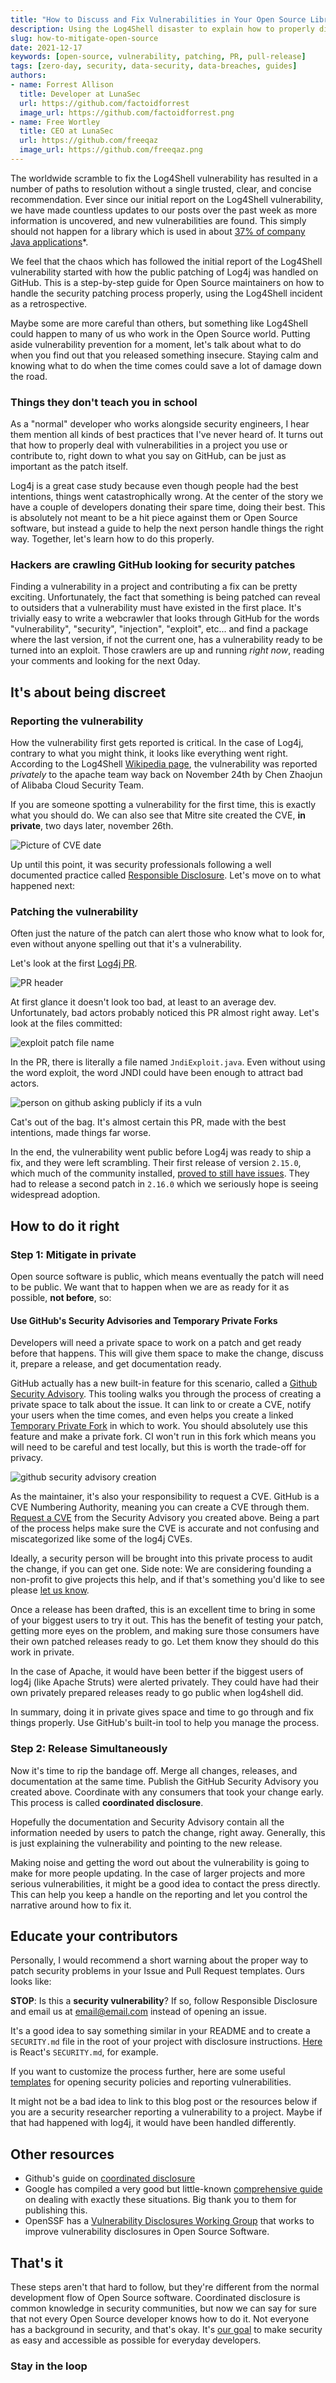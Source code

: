 ```yaml
---
title: "How to Discuss and Fix Vulnerabilities in Your Open Source Library"
description: Using the Log4Shell disaster to explain how to properly discuss and patch vulnerabilities in Open Source software.
slug: how-to-mitigate-open-source
date: 2021-12-17
keywords: [open-source, vulnerability, patching, PR, pull-release]
tags: [zero-day, security, data-security, data-breaches, guides]
authors:
- name: Forrest Allison
  title: Developer at LunaSec
  url: https://github.com/factoidforrest
  image_url: https://github.com/factoidforrest.png
- name: Free Wortley
  title: CEO at LunaSec
  url: https://github.com/freeqaz
  image_url: https://github.com/freeqaz.png
---
```


<!--
  ~ Copyright by LunaSec (owned by Refinery Labs, Inc)
  ~
  ~ Licensed under the Creative Commons Attribution-ShareAlike 4.0 International
  ~ (the "License"); you may not use this file except in compliance with the
  ~ License. You may obtain a copy of the License at
  ~
  ~ https://creativecommons.org/licenses/by-sa/4.0/legalcode
  ~
  ~ See the License for the specific language governing permissions and
  ~ limitations under the License.
  ~
-->

The worldwide scramble to fix the Log4Shell vulnerability has resulted in a number of paths to resolution without a single
trusted, clear, and concise recommendation. Ever since our initial report on the Log4Shell vulnerability, we have made
countless updates to our posts over the past week as more information is uncovered, and new vulnerabilities are found.
This simply should not happen for a library which is used in about [37% of company Java applications](https://www.contrastsecurity.com/security-influencers/log4shell-by-the-numbers?utm_campaign=WD-Log4jOffer-Q4FY22&utm_content=191438199&utm_medium=social&utm_source=twitter&hss_channel=tw-453210489)*.

We feel that the chaos which has followed the initial report of the Log4Shell vulnerability started with how the public patching
of Log4j was handled on GitHub. This is a step-by-step guide for Open Source maintainers on how to handle the security
patching process properly, using the Log4Shell incident as a retrospective.

<!--truncate-->

Maybe some are more careful than others, but something like Log4Shell could happen to many of us who work in the Open Source world.
Putting aside vulnerability prevention for a moment, let's talk about what to do when you find out that you released something insecure.
Staying calm and knowing what to do when the time comes could save a lot of damage down the road.

### Things they don't teach you in school
As a "normal" developer who works alongside security engineers, I hear them mention all kinds of best practices that I've never heard of.
It turns out that how to properly deal with vulnerabilities in a project you use or contribute to,
right down to what you say on GitHub, can be just as important as the patch itself.

Log4j is a great case study because even though people had the best intentions, things went catastrophically wrong. At the
center of the story we have a couple of developers donating their spare time, doing their best. This is absolutely not
meant to be a hit piece against them or Open Source software, but instead a guide to help the next person handle things the right way.
Together, let's learn how to do this properly.

### Hackers are crawling GitHub looking for security patches

Finding a vulnerability in a project and contributing a fix can be pretty exciting. Unfortunately, the fact
that something is being patched can reveal to outsiders that a vulnerability must have existed in the first place.
It's trivially easy to write a webcrawler that looks through GitHub for the words
"vulnerability", "security", "injection", "exploit", etc...
and find a package where the last version, if not the current one, has a vulnerability ready to be turned into an exploit.
Those crawlers are up and running _right now_, reading your comments and looking for the next 0day.

## It's about being discreet

### Reporting the vulnerability

How the vulnerability first gets reported is critical. In the case of Log4j, contrary to what you might think,
it looks like everything went right. According to the Log4Shell [Wikipedia page](https://en.wikipedia.org/wiki/Log4Shell), the vulnerability was reported
*privately* to the apache team way back on November 24th by Chen Zhaojun of
Alibaba Cloud Security Team.

If you are someone spotting a vulnerability for the first time, this is exactly what you should do.
We can also see that Mitre site created the CVE, **in private**, two days later, november 26th.

![Picture of CVE date](/img/cve-date.png)

Up until this point, it was security professionals following a well documented practice called [Responsible Disclosure](https://en.wikipedia.org/wiki/Responsible_disclosure).
Let's move on to what happened next:

### Patching the vulnerability

Often just the nature of the patch can alert those who know what to look for, even without
anyone spelling out that it's a vulnerability.

Let's look at the first [Log4j PR](https://github.com/apache/logging-log4j2/pull/608).

![PR header](/img/log4j-pr-header.png)

At first glance it doesn't look too bad, at least to an average dev.  Unfortunately, bad actors probably noticed this PR
almost right away.
Let's look at the files committed:

![exploit patch file name](/img/log4j-exploit-file.png)

In the PR, there is literally a file named `JndiExploit.java`. Even without using the word exploit, the word JNDI could
have been enough to attract bad actors.

![person on github asking publicly if its a vuln](/img/security-question-log4j.png)

Cat's out of the bag. It's almost certain this PR, made with the best intentions, made things far worse.

In the end, the vulnerability went public before Log4j was ready to ship a fix, and they were left scrambling.
Their first release of version `2.15.0`, which much of the community installed, [proved to still have issues](https://www.lunasec.io/docs/blog/log4j-zero-day-severity-of-cve-2021-45046-increased/).
They had to release a second patch in `2.16.0` which we seriously hope is seeing widespread adoption.

## How to do it right

### Step 1: Mitigate in private
Open source software is public, which means eventually the patch will need to be public.  We want that to happen
when we are as ready for it as possible, **not before**, so:

#### Use GitHub's Security Advisories and Temporary Private Forks
Developers will need a private space to work on a patch and get ready before that happens.
This will give them space to make the change, discuss it, prepare a release, and get documentation ready.

GitHub actually has a new
built-in feature for this scenario, called a [Github Security Advisory](https://docs.github.com/en/code-security/security-advisories/creating-a-security-advisory).
This tooling walks you through the process of creating a private space to talk about the issue.  It can link to or create a CVE, notify your users when the time comes,
and even helps you create a linked [Temporary Private Fork](https://docs.github.com/en/code-security/security-advisories/collaborating-in-a-temporary-private-fork-to-resolve-a-security-vulnerability)
in which to work. You should absolutely use this feature and make a private fork.
CI won't run in this fork which means you will need to be careful and test locally, but this is worth the trade-off for privacy.

![github security advisory creation](/img/security-advisory-new-draft-security-advisory-button.png)

As the maintainer, it's also your responsibility to request a CVE.  GitHub is a CVE Numbering Authority, meaning you can create a
CVE through them.  [Request a CVE](https://docs.github.com/en/code-security/security-advisories/about-github-security-advisories#cve-identification-numbers)
from the Security Advisory you created above. Being a part of the process helps make sure the CVE is accurate and not confusing
and miscategorized like some of the log4j CVEs.

Ideally, a security person will be brought into this private process to audit the change, if you can get one. Side note: We are considering
founding a non-profit to give projects this help, and if that's something you'd like to see please [let us know](https://docs.google.com/forms/d/e/1FAIpQLSd1yaB-3ob4yNnHBDzmFvrnl0VyViT234kpdcvadX-9G2M3eQ/viewform?usp=sf_link).

Once a release has been drafted, this is an excellent time to bring in some of your biggest users to try it out. This has
the benefit of testing your patch, getting more eyes on the problem, and making sure those consumers have their
own patched releases ready to go. Let them know they should do this work in private.

In the case of Apache, it would have been better if the biggest users of log4j (like Apache Struts) were alerted privately. They could have
had their own privately prepared releases ready to go public when log4shell did.

In summary, doing it in private gives space and time to go through and fix things properly. Use GitHub's built-in tool to help
you manage the process.

### Step 2: Release Simultaneously
Now it's time to rip the bandage off. Merge all changes, releases, and documentation at the same time. Publish the GitHub
Security Advisory you created above.  Coordinate with any consumers
that took your change early.  This process is called **coordinated disclosure**.

Hopefully the documentation and Security Advisory contain all the information needed by users to patch the change, right away.
Generally, this is just explaining the vulnerability and pointing to the new release.

Making noise and getting the word out about the vulnerability is going to make for more people updating.
In the case of larger projects and more serious vulnerabilities, it might be a good idea to contact the press directly.
This can help you keep a handle on the reporting and let you control the narrative around how to fix it.

## Educate your contributors
Personally, I would recommend a short warning about the proper way to patch security problems in your Issue and Pull Request templates.
Ours looks like:

**STOP**: Is this a **security vulnerability**?  If so, follow Responsible Disclosure and email us at email@email.com instead of opening an issue.

It's a good idea to say something similar in your README and to create a `SECURITY.md` file in the root of your project with disclosure instructions.
[Here](https://github.com/facebook/react/security/policy) is React's `SECURITY.md`, for example.

If you want to customize the process further, here are some useful [templates](https://github.com/google/oss-vulnerability-guide/tree/main/templates)
for opening security policies and reporting vulnerabilities.

It might not be a bad idea to link to this blog post or the resources below if you are a security researcher reporting a vulnerability to a project.
Maybe if that had happened with log4j, it would have been handled differently.

## Other resources
* Github's guide on [coordinated disclosure](https://docs.github.com/en/code-security/security-advisories/about-coordinated-disclosure-of-security-vulnerabilities)
* Google has compiled a very good but little-known [comprehensive guide](https://github.com/google/oss-vulnerability-guide) on dealing with exactly these situations. Big thank you to them for publishing this.
* OpenSSF has a [Vulnerability Disclosures Working Group](https://github.com/ossf/wg-vulnerability-disclosures) that works to improve vulnerability disclosures in Open Source Software.

## That's it
These steps aren't that hard to follow, but they're different from the normal development flow of Open Source software.
Coordinated disclosure is common knowledge in security communities, but now we can say for sure
that not every Open Source developer knows how to do it.
Not everyone has a background in security, and that's okay. It's [our goal](https://www.lunasec.io/docs/) to make security
as easy and accessible as possible for everyday developers.

### Stay in the loop

<ContactForm/>